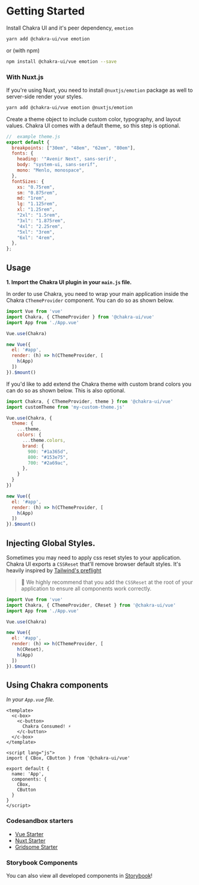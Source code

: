 # Getting Started

Install Chakra UI and it's peer dependency, `emotion`
<br />

```bash
yarn add @chakra-ui/vue emotion
```
or (with npm)

```bash
npm install @chakra-ui/vue emotion --save
```

### With Nuxt.js
If you're using Nuxt, you need to install `@nuxtjs/emotion` package as well to server-side render your styles.


```bash
yarn add @chakra-ui/vue emotion @nuxtjs/emotion
```

Create a theme object to include custom color, typography, and layout values. Chakra UI comes with a default theme, so this step is optional.



```js 
//  example theme.js
export default {
  breakpoints: ["30em", "48em", "62em", "80em"],
  fonts: {
    heading: '"Avenir Next", sans-serif',
    body: "system-ui, sans-serif",
    mono: "Menlo, monospace",
  },
  fontSizes: {
    xs: "0.75rem",
    sm: "0.875rem",
    md: "1rem",
    lg: "1.125rem",
    xl: "1.25rem",
    "2xl": "1.5rem",
    "3xl": "1.875rem",
    "4xl": "2.25rem",
    "5xl": "3rem",
    "6xl": "4rem",
  },
};
```

## Usage
**1. Import the Chakra UI plugin in your `main.js` file.**

In order to use Chakra, you need to wrap your main application inside the Chakra `CThemeProvider` component.
You can do so as shown below.


```js
import Vue from 'vue'
import Chakra, { CThemeProvider } from '@chakra-ui/vue'
import App from './App.vue'

Vue.use(Chakra)

new Vue({
  el: '#app',
  render: (h) => h(CThemeProvider, [
    h(App)
  ])
}).$mount()
```


If you'd like to add extend the Chakra theme with custom brand colors you can do so as shown below. This is also optional.


```js
import Chakra, { CThemeProvider, theme } from '@chakra-ui/vue'
import customTheme from 'my-custom-theme.js'

Vue.use(Chakra, {
  theme: {
    ...theme,
    colors: {
      ...theme.colors,
      brand: {
        900: "#1a365d",
        800: "#153e75",
        700: "#2a69ac",
      },
    }
  }
})

new Vue({
  el: '#app',
  render: (h) => h(CThemeProvider, [
    h(App)
  ])
}).$mount()
```


## Injecting Global Styles.
Sometimes you may need to apply css reset styles to your application.
Chakra UI exports a `CSSReset` that'll remove browser default styles. It's heavily inspired by [Tailwind's preflight](https://unpkg.com/tailwindcss@1.1.2/dist/base.css)

> 🚨 We highly recommend that you add the `CSSReset` at the root of your application to ensure all components work correctly.

```js
import Vue from 'vue'
import Chakra, { CThemeProvider, CReset } from '@chakra-ui/vue'
import App from './App.vue'

Vue.use(Chakra)

new Vue({
  el: '#app',
  render: (h) => h(CThemeProvider, [
    h(CReset),
    h(App)
  ])
}).$mount()
```

## Using Chakra components

_In your `App.vue` file._

```vue
<template>
  <c-box>
    <c-button>
      Chakra Consumed! ⚡️
    </c-button>
  </c-box>
</template>

<script lang="js">
import { CBox, CButton } from '@chakra-ui/vue'

export default {
  name: 'App',
  components: {
    CBox,
    CButton
  }
}
</script>
```

### Codesandbox starters
- [Vue Starter](https://codesandbox.io/s/chakra-ui-vue-starter-2sy0g)
- [Nuxt Starter](https://codesandbox.io/s/chakra-ui-nuxt-demo-f8tq4)
- [Gridsome Starter](https://codesandbox.io/s/chakra-ui-gridsome-demo-038c9)


### Storybook Components
You can also view all developed components in [Storybook](https://chakra-ui-vue.netlify.com)!